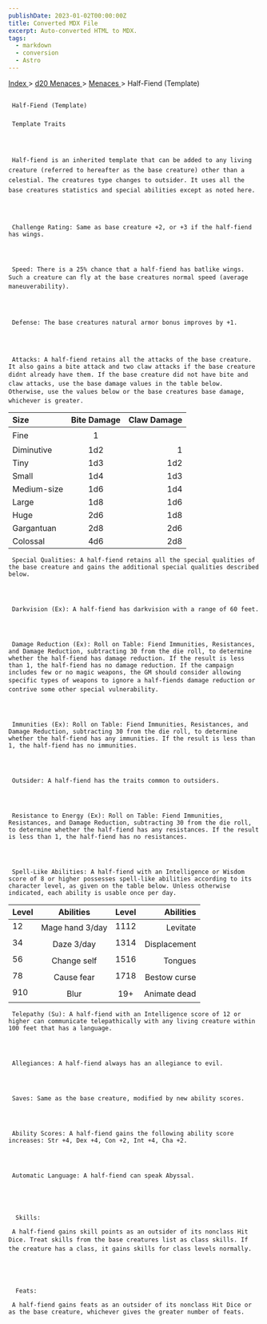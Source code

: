 ```yaml
---
publishDate: 2023-01-02T00:00:00Z
title: Converted MDX File
excerpt: Auto-converted HTML to MDX.
tags:
  - markdown
  - conversion
  - Astro
---
```







[
      Index
     ](-index)
     >
     [
      d20 Menaces
     ](menaces-d20-index)
     >
     [
      Menaces
     ](menaces-d20-menaces-index)
     > Half-Fiend (Template)
    





## 
     Half-Fiend (Template)
    


### 
     Template Traits
    



     Half-fiend is an inherited template that can be added to any living creature (referred to hereafter as the base creature) other than a celestial. The creatures type changes to outsider. It uses all the base creatures statistics and special abilities except as noted here.
    



     Challenge Rating: Same as base creature +2, or +3 if the half-fiend has wings.
    



     Speed: There is a 25% chance that a half-fiend has batlike wings. Such a creature can fly at the base creatures normal speed (average maneuverability).
    



     Defense: The base creatures natural armor bonus improves by +1.
    



     Attacks: A half-fiend retains all the attacks of the base creature. It also gains a bite attack and two claw attacks if the base creature didnt already have them. If the base creature did not have bite and claw attacks, use the base damage values in the table below. Otherwise, use the values below or the base creatures base damage, whichever is greater.
    


| Size | Bite Damage | Claw Damage |
| :------ | :-------------: | -------------: |
| Fine | 1 |  |
| Diminutive | 1d2 | 1 |
| Tiny | 1d3 | 1d2 |
| Small | 1d4 | 1d3 |
| Medium-size | 1d6 | 1d4 |
| Large | 1d8 | 1d6 |
| Huge | 2d6 | 1d8 |
| Gargantuan | 2d8 | 2d6 |
| Colossal | 4d6 | 2d8 |




     Special Qualities: A half-fiend retains all the special qualities of the base creature and gains the additional special qualities described below.
    



     Darkvision (Ex): A half-fiend has darkvision with a range of 60 feet.
    



     Damage Reduction (Ex): Roll on Table: Fiend Immunities, Resistances, and Damage Reduction, subtracting 30 from the die roll, to determine whether the half-fiend has damage reduction. If the result is less than 1, the half-fiend has no damage reduction. If the campaign includes few or no magic weapons, the GM should consider allowing specific types of weapons to ignore a half-fiends damage reduction or contrive some other special vulnerability.
    



     Immunities (Ex): Roll on Table: Fiend Immunities, Resistances, and Damage Reduction, subtracting 30 from the die roll, to determine whether the half-fiend has any immunities. If the result is less than 1, the half-fiend has no immunities.
    



     Outsider: A half-fiend has the traits common to outsiders.
    



     Resistance to Energy (Ex): Roll on Table: Fiend Immunities, Resistances, and Damage Reduction, subtracting 30 from the die roll, to determine whether the half-fiend has any resistances. If the result is less than 1, the half-fiend has no resistances.
    



     Spell-Like Abilities: A half-fiend with an Intelligence or Wisdom score of 8 or higher possesses spell-like abilities according to its character level, as given on the table below. Unless otherwise indicated, each ability is usable once per day.
    


| Level | Abilities | Level | Abilities |
| :------- | :-----------: | :-------: | -----------: |
| 12 | Mage hand 3/day | 1112 | Levitate |
| 34 | Daze 3/day | 1314 | Displacement |
| 56 | Change self | 1516 | Tongues |
| 78 | Cause fear | 1718 | Bestow curse |
| 910 | Blur | 19+ | Animate dead |




     Telepathy (Su): A half-fiend with an Intelligence score of 12 or higher can communicate telepathically with any living creature within 100 feet that has a language.
    



     Allegiances: A half-fiend always has an allegiance to evil.
    



     Saves: Same as the base creature, modified by new ability scores.
    



     Ability Scores: A half-fiend gains the following ability score increases: Str +4, Dex +4, Con +2, Int +4, Cha +2.
    



     Automatic Language: A half-fiend can speak Abyssal.
    




      Skills:
     
     A half-fiend gains skill points as an outsider of its nonclass Hit Dice. Treat skills from the base creatures list as class skills. If the creature has a class, it gains skills for class levels normally.
    




      Feats:
     
     A half-fiend gains feats as an outsider of its nonclass Hit Dice or as the base creature, whichever gives the greater number of feats.
    




